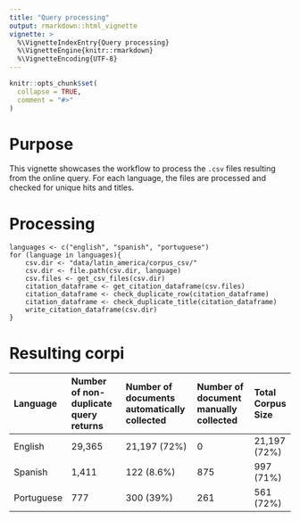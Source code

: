 ```yaml
---
title: "Query processing"
output: rmarkdown::html_vignette
vignette: >
  %\VignetteIndexEntry{Query processing}
  %\VignetteEngine{knitr::rmarkdown}
  %\VignetteEncoding{UTF-8}
---
```


```r
knitr::opts_chunk$set(
  collapse = TRUE,
  comment = "#>"
)
```


# Purpose

This vignette showcases the workflow to process the `.csv` files resulting from the online query.
For each language, the files are processed and checked for unique hits and titles.

# Processing

```
languages <- c("english", "spanish", "portuguese")
for (language in languages){
	csv.dir <- "data/latin_america/corpus_csv/"
	csv.dir <- file.path(csv.dir, language)
	csv.files <- get_csv_files(csv.dir)
	citation_dataframe <- get_citation_dataframe(csv.files)
	citation_dataframe <- check_duplicate_row(citation_dataframe)
	citation_dataframe <- check_duplicate_title(citation_dataframe)
	write_citation_dataframe(csv.dir)
}
```

# Resulting corpi

| Language   | Number of non-duplicate query returns | Number of documents automatically collected | Number of document manually collected | Total Corpus Size |
|:-----------|:--------------------------------------|:--------------------------------------------|:--------------------------------------|:------------------|
| English    | 29,365                                | 21,197  (72%)                               | 0                                     | 21,197 (72%)      |
| Spanish    | 1,411                                 | 122  (8.6%)                                 | 875                                   | 997 (71%)         |
| Portuguese | 777                                   | 300  (39%)                                  | 261                                   | 561 (72%)         |